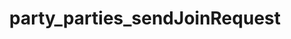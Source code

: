 ---
title: "party_parties_sendJoinRequest"
openapi: "POST /parties/{party_id}/join-request/send"
---